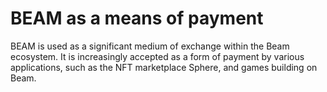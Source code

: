 # BEAM as a means of payment

BEAM is used as a significant medium of exchange within the Beam ecosystem. It is increasingly accepted as a form of payment by various applications, such as the NFT marketplace Sphere, and games building on Beam.
